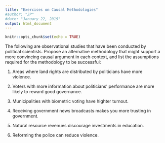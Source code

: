 ```yaml
---
title: "Exercises on Causal Methodologies"
#author: "JP"
#date: "January 22, 2019"
output: html_document
---
```


```r
knitr::opts_chunk$set(echo = TRUE)
```

The following are observational studies that have been conducted by political scientists. Propose an alternative methodology that might support a more convincing causal argument in each context, and list the assumptions required for the methodology to be successful:

1. Areas where land rights are distributed by politicians have more violence.

2. Voters with more information about politicians' performance are more likely to reward good governance.

3. Municipalities with biometric voting have highter turnout.

4. Receiving government news broadcasts makes you more trusting in government.

5. Natural resource revenues discourage investments in education.

6. Reforming the police can reduce violence.